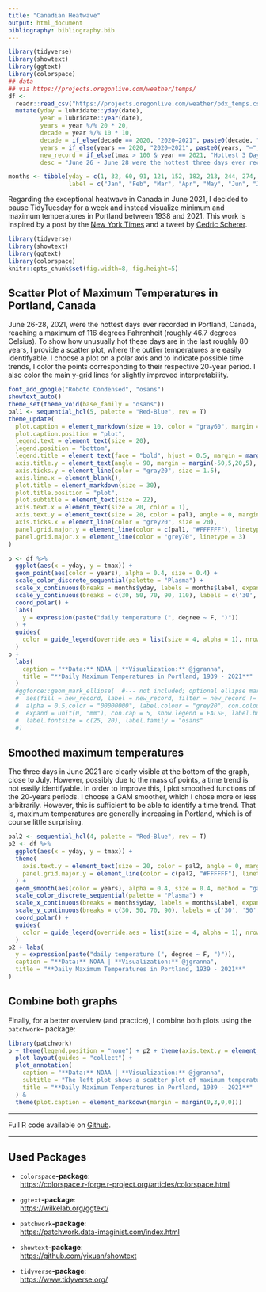 ```yaml
---
title: "Canadian Heatwave"
output: html_document
bibliography: bibliography.bib
---
```



```r
library(tidyverse)
library(showtext)
library(ggtext)
library(colorspace)
## data
## via https://projects.oregonlive.com/weather/temps/
df <- 
  readr::read_csv("https://projects.oregonlive.com/weather/pdx_temps.csv") %>% 
  mutate(yday = lubridate::yday(date),
         year = lubridate::year(date),
         years = year %/% 20 * 20,
         decade = year %/% 10 * 10,
         decade = if_else(decade == 2020, "2020–2021", paste0(decade, "–", decade + 9)),
         years = if_else(years == 2020, "2020–2021", paste0(years, "–", years + 19)),
         new_record = if_else(tmax > 100 & year == 2021, "Hottest 3 Days ever", ""), #New heat records in 2021
         desc = "June 26 - June 28 were the hottest three days ever recorded in Portland.")

months <- tibble(yday = c(1, 32, 60, 91, 121, 152, 182, 213, 244, 274, 305, 335),
                 label = c("Jan", "Feb", "Mar", "Apr", "May", "Jun", "Jul", " ", "Sep", "Oct", "Nov", "Dec"))
```

Regarding the exceptional heatwave in Canada in June 2021, I decided to pause TidyTuesday for a week and instead visualize minimum and maximum temperatures in Portland between 1938 and 2021. This work is inspired by a post by the [New York Times](https://twitter.com/DrShepherd2013/status/1409911531052146690/photo/1) and a tweet by [Cedric Scherer](https://twitter.com/CedScherer/status/1410180270930731009/photo/1).

```r
library(tidyverse)
library(showtext)
library(ggtext)
library(colorspace)
knitr::opts_chunk$set(fig.width=8, fig.height=5) 
```

## Scatter Plot of Maximum Temperatures in Portland, Canada

June 26-28, 2021, were the hottest days ever recorded in Portland, Canada, reaching a maximum of 116 degrees Fahrenheit (roughly 46.7 degrees Celsius). To show how unusually hot these days are in the last roughly 80 years, I provide a scatter plot, where the outlier temperatures are easily identifyable. I choose a plot on a polar axis and to indicate possible time trends, I color the points corresponding to their respective 20-year period. I also color the main y-grid lines for slightly improved interpretability.

```r
font_add_google("Roboto Condensed", "osans")
showtext_auto()
theme_set(theme_void(base_family = "osans"))
pal1 <- sequential_hcl(5, palette = "Red-Blue", rev = T)
theme_update(
  plot.caption = element_markdown(size = 10, color = "gray60", margin = margin(0, 0, 3, 0)),
  plot.caption.position = "plot",
  legend.text = element_text(size = 20),
  legend.position = "bottom",
  legend.title = element_text(face = "bold", hjust = 0.5, margin = margin(0,0,3,0), size = 20),
  axis.title.y = element_text(angle = 90, margin = margin(-50,5,20,5), hjust = 0.83, size = 20),
  axis.ticks.y = element_line(color = "gray20", size = 1.5),
  axis.line.x = element_blank(),
  plot.title = element_markdown(size = 30),
  plot.title.position = "plot",
  plot.subtitle = element_text(size = 22),
  axis.text.x = element_text(size = 20, color = 1),
  axis.text.y = element_text(size = 20, color = pal1, angle = 0, margin = margin(0,3,0,0)),
  axis.ticks.x = element_line(color = "grey20", size = 20),
  panel.grid.major.y = element_line(color = c(pal1, "#FFFFFF"), linetype = 1),
  panel.grid.major.x = element_line(color = "grey70", linetype = 3)
)
```
```r
p <- df %>%
  ggplot(aes(x = yday, y = tmax)) +
  geom_point(aes(color = years), alpha = 0.4, size = 0.4) +
  scale_color_discrete_sequential(palette = "Plasma") +
  scale_x_continuous(breaks = months$yday, labels = months$label, expand = c(.001, .001)) + 
  scale_y_continuous(breaks = c(30, 50, 70, 90, 110), labels = c('30', '50', '70', '90', '110'), expand = c(.001, .001)) + 
  coord_polar() +
  labs(
    y = expression(paste("daily temperature (", degree ~ F, ")"))
  ) +
  guides(
    color = guide_legend(override.aes = list(size = 4, alpha = 1), nrow = 1, title.position = "bottom")
  )
p + 
  labs(
    caption = "**Data:** NOAA | **Visualization:** @jgranna",
    title = "**Daily Maximum Temperatures in Portland, 1939 - 2021**"
  )
  #ggforce::geom_mark_ellipse(  #--- not included; optional ellipse marking ---#
  #  aes(fill = new_record, label = new_record, filter = new_record != "", description = desc), 
  #  alpha = 0.5,color = "00000000", label.colour = "grey20", con.colour = "grey20",
  #  expand = unit(0, "mm"), con.cap = 5, show.legend = FALSE, label.buffer = unit(25, 'mm'),
  #  label.fontsize = c(25, 20), label.family = "osans"
  #)
```

## Smoothed maximum temperatures
The three days in June 2021 are clearly visible at the bottom of the graph, close to July. However, possibly due to the mass of points, a time trend is not easily identifyable. In order to improve this, I plot smoothed functions of the 20-years periods. I choose a GAM smoother, which I chose more or less arbitrarily. However, this is sufficient to be able to identify a time trend. That is, maximum temperatures are generally increasing in Portland, which is of course little surprising.

```r
pal2 <- sequential_hcl(4, palette = "Red-Blue", rev = T)
p2 <- df %>%
  ggplot(aes(x = yday, y = tmax)) +
  theme(
    axis.text.y = element_text(size = 20, color = pal2, angle = 0, margin = margin(0,3,0,0)),
    panel.grid.major.y = element_line(color = c(pal2, "#FFFFFF"), linetype = 1)
  ) +
  geom_smooth(aes(color = years), alpha = 0.4, size = 0.4, method = "gam", se = F) +
  scale_color_discrete_sequential(palette = "Plasma") +
  scale_x_continuous(breaks = months$yday, labels = months$label, expand = c(.001, .001)) + 
  scale_y_continuous(breaks = c(30, 50, 70, 90), labels = c('30', '50', '70', '90'), limits = c(30, 90), expand = c(.001, .001)) + 
  coord_polar() +
  guides(
    color = guide_legend(override.aes = list(size = 4, alpha = 1), nrow = 1, title.position = "bottom")
  ) 
p2 + labs(
  y = expression(paste("daily temperature (", degree ~ F, ")")),
  caption = "**Data:** NOAA | **Visualization:** @jgranna",
  title = "**Daily Maximum Temperatures in Portland, 1939 - 2021**"
)
```

## Combine both graphs
Finally, for a better overview (and practice), I combine both plots using the `patchwork`- package:
```r
library(patchwork)
p + theme(legend.position = "none") + p2 + theme(axis.text.y = element_text(margin = margin(0,6,0,4)), axis.title.y = element_blank()) + scale_y_continuous(position = "right") +
  plot_layout(guides = "collect") +
  plot_annotation(
    caption = "**Data:** NOAA | **Visualization:** @jgranna",
    subtitle = "The left plot shows a scatter plot of maximum temperatures in Portland. The right plot gives the corresponding GAM smooths which makes it easier to visually identify a time trend in the data.", 
    title = "**Daily Maximum Temperatures in Portland, 1939 - 2021**"
  ) &
  theme(plot.caption = element_markdown(margin = margin(0,3,0,0))) 
```

--------------------------------------------------

Full R code available on [Github](https://github.com/jgranna/tidytuesday/tree/main/2021-06-29).

--------------------------------------------------

## Used Packages

- `colorspace`**-package**:  
<https://colorspace.r-forge.r-project.org/articles/colorspace.html>

- `ggtext`**-package**:  
<https://wilkelab.org/ggtext/>

- `patchwork`**-package**:  
<https://patchwork.data-imaginist.com/index.html>

- `showtext`**-package**:  
<https://github.com/yixuan/showtext>

- `tidyverse`**-package**:  
<https://www.tidyverse.org/>
